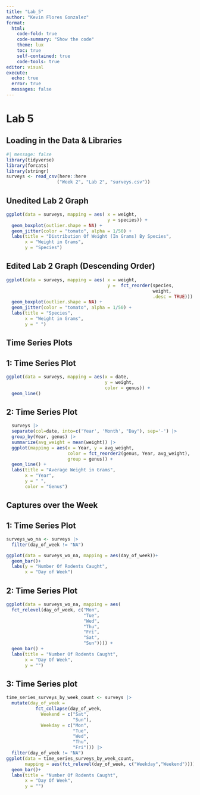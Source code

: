 ```yaml
---
title: "Lab_5"
author: "Kevin Flores Gonzalez"
format:
  html: 
    code-fold: true
    code-summary: "Show the code"
    theme: lux
    toc: true
    self-contained: true
    code-tools: true
editor: visual
execute:
  echo: true
  error: true
  messages: false
---
```


# Lab 5

## Loading in the Data & Libraries

```r
#| message: false
library(tidyverse)
library(forcats)
library(stringr)
surveys <- read_csv(here::here
                   ("Week 2", "Lab 2", "surveys.csv"))
```

## Unedited Lab 2 Graph

```r
ggplot(data = surveys, mapping = aes( x = weight, 
                                      y = species)) + 
  geom_boxplot(outlier.shape = NA) +
  geom_jitter(color = "tomato", alpha = 1/50) +
  labs(title = "Distribution Of Weight (In Grams) By Species", 
       x = "Weight in Grams",
       y = "Species")
```

## Edited Lab 2 Graph (Descending Order)

```r
ggplot(data = surveys, mapping = aes( x = weight, 
                                      y =  fct_reorder(species, 
                                                       weight, 
                                                       .desc = TRUE))) + 
  geom_boxplot(outlier.shape = NA) +
  geom_jitter(color = "tomato", alpha = 1/50) +
  labs(title = "Species", 
       x = "Weight in Grams",
       y = " ") 
```

## Time Series Plots

## 1: Time Series Plot

```r
ggplot(data = surveys, mapping = aes(x = date, 
                                     y = weight,
                                     color = genus)) +
  geom_line()
```

## 2: Time Series Plot

```r
  surveys |> 
  separate(col=date, into=c('Year', 'Month', "Day"), sep='-') |> 
  group_by(Year, genus) |> 
  summarize(avg_weight = mean(weight)) |> 
  ggplot(mapping = aes(x = Year, y = avg_weight, 
                       color = fct_reorder2(genus, Year, avg_weight),
                       group = genus)) +
  geom_line() +
  labs(title = "Average Weight in Grams", 
       x = "Year",
       y = " ",
       color = "Genus")
```

## Captures over the Week

## 1: Time Series Plot

```r
surveys_wo_na <- surveys |> 
  filter(day_of_week != "NA")

ggplot(data = surveys_wo_na, mapping = aes(day_of_week))+
  geom_bar()+
  labs(y = "Number Of Rodents Caught",
       x = "Day of Week")
```

## 2: Time Series Plot

```r
ggplot(data = surveys_wo_na, mapping = aes(
  fct_relevel(day_of_week, c("Mon",
                             "Tue",
                             "Wed",
                             "Thu",
                             "Fri",
                             "Sat",
                             "Sun")))) +
  geom_bar() +
  labs(title = "Number Of Rodents Caught",
       x = "Day Of Week",
       y = "")
```

## 3: Time Series plot

```r
time_series_surveys_by_week_count <- surveys |> 
  mutate(day_of_week = 
           fct_collapse(day_of_week, 
             Weekend = c("Sat", 
                         "Sun"), 
             Weekday = c("Mon", 
                         "Tue", 
                         "Wed", 
                         "Thu", 
                         "Fri"))) |>
  filter(day_of_week != "NA")
ggplot(data = time_series_surveys_by_week_count, 
       mapping = aes(fct_relevel(day_of_week, c("Weekday","Weekend"))))+
  geom_bar()+
  labs(title = "Number Of Rodents Caught",
       x = "Day Of Week",
       y = "")
```
